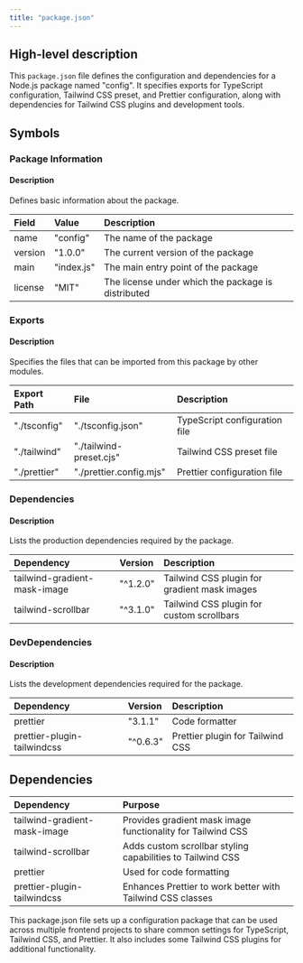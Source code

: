 ```yaml
---
title: "package.json"
---
```


## High-level description
This `package.json` file defines the configuration and dependencies for a Node.js package named "config". It specifies exports for TypeScript configuration, Tailwind CSS preset, and Prettier configuration, along with dependencies for Tailwind CSS plugins and development tools.

## Symbols

### Package Information
#### Description
Defines basic information about the package.

| Field | Value | Description |
|:------|:------|:------------|
| name | "config" | The name of the package |
| version | "1.0.0" | The current version of the package |
| main | "index.js" | The main entry point of the package |
| license | "MIT" | The license under which the package is distributed |

### Exports
#### Description
Specifies the files that can be imported from this package by other modules.

| Export Path | File | Description |
|:------------|:-----|:------------|
| "./tsconfig" | "./tsconfig.json" | TypeScript configuration file |
| "./tailwind" | "./tailwind-preset.cjs" | Tailwind CSS preset file |
| "./prettier" | "./prettier.config.mjs" | Prettier configuration file |

### Dependencies
#### Description
Lists the production dependencies required by the package.

| Dependency | Version | Description |
|:-----------|:--------|:------------|
| tailwind-gradient-mask-image | "^1.2.0" | Tailwind CSS plugin for gradient mask images |
| tailwind-scrollbar | "^3.1.0" | Tailwind CSS plugin for custom scrollbars |

### DevDependencies
#### Description
Lists the development dependencies required for the package.

| Dependency | Version | Description |
|:-----------|:--------|:------------|
| prettier | "3.1.1" | Code formatter |
| prettier-plugin-tailwindcss | "^0.6.3" | Prettier plugin for Tailwind CSS |

## Dependencies
| Dependency | Purpose |
|:-----------|:--------|
| tailwind-gradient-mask-image | Provides gradient mask image functionality for Tailwind CSS |
| tailwind-scrollbar | Adds custom scrollbar styling capabilities to Tailwind CSS |
| prettier | Used for code formatting |
| prettier-plugin-tailwindcss | Enhances Prettier to work better with Tailwind CSS classes |

This package.json file sets up a configuration package that can be used across multiple frontend projects to share common settings for TypeScript, Tailwind CSS, and Prettier. It also includes some Tailwind CSS plugins for additional functionality.